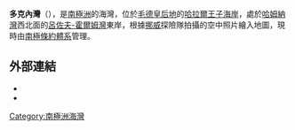 {{Coord|69|14|S|39|38|E|source:GNIS|display=title}}

'''多克內灣'''（{{lang-nn|Dokkene}}），是[[南極洲|南極洲]]的海灣，位於[[毛德皇后地|毛德皇后地]]的[[哈拉爾王子海岸|哈拉爾王子海岸]]，處於[[哈姆納灣|哈姆納灣]]西北面的[[呂佐夫-霍爾姆灣|呂佐夫-霍爾姆灣]]東岸，根據[[挪威|挪威]]探險隊拍攝的空中照片繪入地圖，現時由[[南極條約體系|南極條約體系]]管理。

==外部連結==
*{{cite gnis | type = antarid | id = 3951| name = Dokkene Coves| accessdate = 2012-01-24}}
*{{usgs-gazetteer|id=3951}}

{{Antarctica-geo-stub}}
[[Category:南極洲海灣|Category:南極洲海灣]]